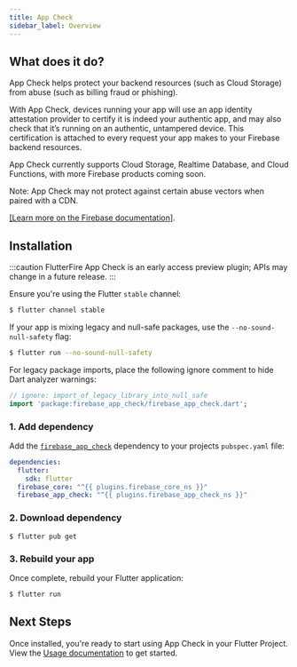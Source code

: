 ```yaml
---
title: App Check
sidebar_label: Overview
---
```


##  What does it do?

App Check helps protect your backend resources (such as Cloud Storage) from
abuse (such as billing fraud or phishing).

With App Check, devices running your app will use an app identity attestation
provider to certify it is indeed your authentic app, and may also check that it’s
running on an authentic, untampered device. This certification is attached to every
request your app makes to your Firebase backend resources.

App Check currently supports Cloud Storage, Realtime Database, and Cloud
Functions, with more Firebase products coming soon.

Note: App Check may not protect against certain abuse vectors when paired
with a CDN.

[[Learn more on the Firebase documentation]](https://firebase.google.com/docs/app-check).

## Installation

:::caution
FlutterFire App Check is an early access preview plugin; APIs may change in a future release.
:::

Ensure you're using the Flutter `stable` channel:

```bash
$ flutter channel stable
```

If your app is mixing legacy and null-safe packages, use the `--no-sound-null-safety` flag:
```bash
$ flutter run --no-sound-null-safety
```

For legacy package imports, place the following ignore comment to hide Dart analyzer warnings:

```dart
// ignore: import_of_legacy_library_into_null_safe
import 'package:firebase_app_check/firebase_app_check.dart';
```

### 1. Add dependency

Add the [`firebase_app_check`](https://pub.dev/packages/firebase_app_check) dependency to your projects `pubspec.yaml` file:


```yaml {5} title="pubspec.yaml"
dependencies:
  flutter:
    sdk: flutter
  firebase_core: "^{{ plugins.firebase_core_ns }}"
  firebase_app_check: "^{{ plugins.firebase_app_check_ns }}"
```

### 2. Download dependency

```
$ flutter pub get
```

### 3. Rebuild your app

Once complete, rebuild your Flutter application:

```bash
$ flutter run
```

## Next Steps

Once installed, you're ready to start using App Check in your Flutter Project. View the [Usage documentation](usage.mdx) to get started.
